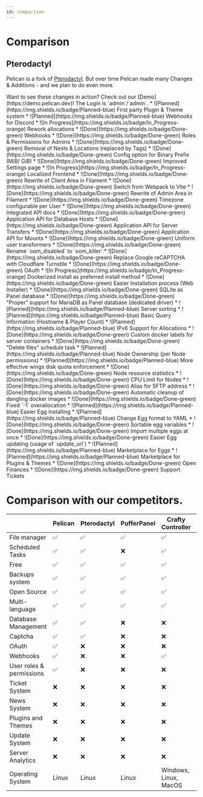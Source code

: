 ```yaml
---
id: comparison
---
```



# Comparison

## Pterodactyl

Pelican is a fork of [Pterodactyl](https://pterodactyl.io). But over time Pelican made many Changes & Additions - and we plan to do even more.

<Admonition type="info">
    Want to see these changes in action?  
    Check out our [Demo](https://demo.pelican.dev)! The Login is `admin`/`admin`.
</Admonition>

<Tabs>
    <TabItem value="1" label="General">
        * ![Planned](https://img.shields.io/badge/Planned-blue) First party Plugin & Theme system
        * ![Planned](https://img.shields.io/badge/Planned-blue) Webhooks for Discord
        * ![In Progress](https://img.shields.io/badge/In_Progress-orange) Rework allocations
        * ![Done](https://img.shields.io/badge/Done-green) Webhooks
        * ![Done](https://img.shields.io/badge/Done-green) Roles & Permissions for Admins
        * ![Done](https://img.shields.io/badge/Done-green) Removal of Nests & Locations (replaced by Tags)
        * ![Done](https://img.shields.io/badge/Done-green) Config option for Binary Prefix (MiB/ GiB)
        * ![Done](https://img.shields.io/badge/Done-green) Improved Settings page
    </TabItem>
    <TabItem value="2" label="Frontend">
        * ![In Progress](https://img.shields.io/badge/In_Progress-orange) Localized Frontend
        * ![Done](https://img.shields.io/badge/Done-green) Rewrite of Client Area in Filament
        * ![Done](https://img.shields.io/badge/Done-green) Switch from Webpack to Vite
        * ![Done](https://img.shields.io/badge/Done-green) Rewrite of Admin Area in Filament
        * ![Done](https://img.shields.io/badge/Done-green) Timezone configurable per User
    </TabItem>
    <TabItem value="3" label="API">
        * ![Done](https://img.shields.io/badge/Done-green) Integrated API docs
        * ![Done](https://img.shields.io/badge/Done-green) Application API for Database Hosts
        * ![Done](https://img.shields.io/badge/Done-green) Application API for Server Transfers
        * ![Done](https://img.shields.io/badge/Done-green) Application API for Mounts
        * ![Done](https://img.shields.io/badge/Done-green) Uniform user transformers
        * ![Done](https://img.shields.io/badge/Done-green) Rename `oom_disabled` to `oom_killer`
    </TabItem>
    <TabItem value="4" label="Auth">
        * ![Done](https://img.shields.io/badge/Done-green) Replace Google reCAPTCHA with Cloudflare Turnstile
        * ![Done](https://img.shields.io/badge/Done-green) OAuth
    </TabItem>
    <TabItem value="5" label="Setup">
        * ![In Progress](https://img.shields.io/badge/In_Progress-orange) Dockerized install as preferred install method
        * ![Done](https://img.shields.io/badge/Done-green) Easier Installation process (Web Installer)
        * ![Done](https://img.shields.io/badge/Done-green) SQLite as Panel database
        * ![Done](https://img.shields.io/badge/Done-green) "Proper" support for MariaDB as Panel database (dedicated driver)
    </TabItem>
    <TabItem value="6" label="Server">
        * ![Planned](https://img.shields.io/badge/Planned-blue) Server sorting
        * ![Planned](https://img.shields.io/badge/Planned-blue) Basic Query Information (Hostname & Player Count)
        * ![Planned](https://img.shields.io/badge/Planned-blue) IPv6 Support for Allocations
        * ![Done](https://img.shields.io/badge/Done-green) Custom docker labels for server containers
        * ![Done](https://img.shields.io/badge/Done-green) "Delete files" schedule task
    </TabItem>
    <TabItem value="7" label="Node">
        * ![Planned](https://img.shields.io/badge/Planned-blue) Node Ownership (per Node permissions)
        * ![Planned](https://img.shields.io/badge/Planned-blue) More effective wings disk quota enforcement 
        * ![Done](https://img.shields.io/badge/Done-green) Node resource statistics
        * ![Done](https://img.shields.io/badge/Done-green) CPU Limit for Nodes
        * ![Done](https://img.shields.io/badge/Done-green) Alias for SFTP address
        * ![Done](https://img.shields.io/badge/Done-green) Automatic cleanup of dangling docker images
        * ![Done](https://img.shields.io/badge/Done-green) Fixed `-1` overallocation
    </TabItem>
    <TabItem value="8" label="Eggs">
        * ![Planned](https://img.shields.io/badge/Planned-blue) Easier Egg installing
        * ![Planned](https://img.shields.io/badge/Planned-blue) Change Egg format to YAML
        * ![Done](https://img.shields.io/badge/Done-green) Sortable egg variables
        * ![Done](https://img.shields.io/badge/Done-green) Import multiple eggs at once
        * ![Done](https://img.shields.io/badge/Done-green) Easier Egg updating (usage of `update_url`)
    </TabItem>
    <TabItem value="9" label="Hub">
        * ![Planned](https://img.shields.io/badge/Planned-blue) Marketplace for Eggs
        * ![Planned](https://img.shields.io/badge/Planned-blue) Marketplace for Plugins & Themes
        * ![Done](https://img.shields.io/badge/Done-green) Open Finances
        * ![Done](https://img.shields.io/badge/Done-green) Support Tickets
    </TabItem>
</Tabs>

# Comparison with our competitors.
|                          | Pelican | Pterodactyl | PufferPanel | Crafty Controller     | Multicraft     | TCAdmin | AMP            |
|--------------------------|---------|-------------|-------------|-----------------------|----------------|---------|----------------|
| File manager             | ✅       | ✅           | ✅           | ✅                     | ✅              | ✅       | ✅              |
| Scheduled Tasks          | ✅       | ✅           | ❌           | ✅                     | ✅              | ❌       | ✅              |
| Free                     | ✅       | ✅           | ✅           | ✅                     | ❌              | ❌       | ❌              |
| Backups system           | ✅       | ✅           | ✅           | ✅                     | ❌              | ✅       | ✅              |
| Open Source              | ✅       | ✅           | ✅           | ✅                     | ❌              | ❌       | ❌              |
| Multi-language           | ✅       | ✅           | ✅           | ✅                     | ❌              | ✅       | ✅              |
| Database Management      | ✅       | ✅           | ❌           | ❌                     | ❌              | ✅       | ✅              |
| Captcha                  | ✅       | ✅           | ❌           | ❌                     | ❌              | ❌       | ❌              |
| OAuth                    | ✅       | ❌           | ❌           | ❌                     | ❌              | ❌       | ❌              |
| Webhooks                 | ✅       | ❌           | ❌           | ✅                     | ❌              | ❌       | ❌              |
| User roles & permissions | ✅       | ❌           | ❌           | ❌                     | ❌              | ✅       | ✅              |
| Ticket System            | ❌       | ❌           | ❌           | ❌                     | ❌              | ✅       | ❌              |
| News System              | ❌       | ❌           | ❌           | ❌                     | ❌              | ✅       | ❌              |
| Plugins and Themes       | ❌       | ❌           | ❌           | ❌                     | ❌              | ✅       | ❌              |
| Update System            | ❌       | ❌           | ❌           | ❌                     | ❌              | ✅       | ❌              |
| Server Analytics         | ❌       | ❌           | ❌           | ❌                     | ❌              | ❌       | ✅              |
| Operating System         | Linux   | Linux       | Linux       | Windows, Linux, MacOS | Linux, Windows | Windows | Linux, Windows |